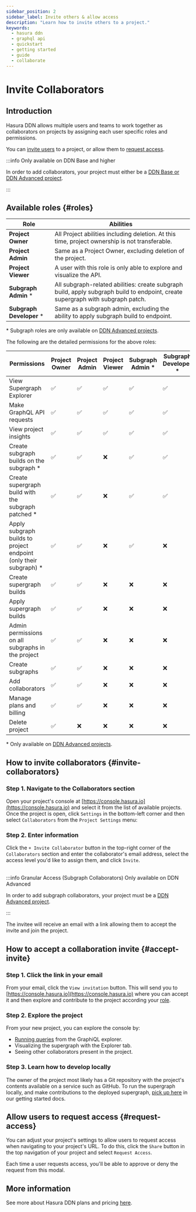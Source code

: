 ```yaml
---
sidebar_position: 2
sidebar_label: Invite others & allow access
description: "Learn how to invite others to a project."
keywords:
  - hasura ddn
  - graphql api
  - quickstart
  - getting started
  - guide
  - collaborate
---
```



# Invite Collaborators

## Introduction

Hasura DDN allows multiple users and teams to work together as collaborators on projects by assigning each user specific
roles and permissions.

You can [invite users](#invite-collaborators) to a project, or allow them to [request access](#request-access).

:::info Only available on DDN Base and higher

In order to add collaborators, your project must either be a
[DDN Base or DDN Advanced project](https://hasura.io/pricing/ddn).

:::

## Available roles {#roles}

| Role                     | Abilities                                                                                                                       |
|--------------------------|---------------------------------------------------------------------------------------------------------------------------------|
| **Project Owner**        | All Project abilities including deletion. At this time, project ownership is not transferable.                                  |
| **Project Admin**        | Same as a Project Owner, excluding deletion of the project.                                                                     |
| **Project Viewer**       | A user with this role is only able to explore and visualize the API.                                                            |
| **Subgraph Admin** *     | All subgraph-related abilities: create subgraph build, apply subgraph build to endpoint, create supergraph with subgraph patch. |
| **Subgraph Developer** * | Same as a subgraph admin, excluding the ability to apply subgraph build to endpoint.                                            |

\* Subgraph roles are only available on [DDN Advanced projects](https://hasura.io/pricing/ddn).

The following are the detailed permissions for the above roles:

| Permissions                                                       | Project Owner | Project Admin | Project Viewer | Subgraph Admin * | Subgraph Developer * |
|-------------------------------------------------------------------|---------------|---------------|----------------|------------------|----------------------|
| View Supergraph Explorer                                          | ✅             | ✅             | ✅              | ✅                | ✅                    |
| Make GraphQL API requests                                         | ✅             | ✅             | ✅              | ✅                | ✅                    |
| View project insights                                             | ✅             | ✅             | ✅              | ✅                | ✅                    |
| Create subgraph builds on the subgraph *                          | ✅             | ✅             | ❌              | ✅                | ✅                    |
| Create supergraph build with the subgraph patched *               | ✅             | ✅             | ❌              | ✅                | ✅                    |
| Apply subgraph builds to project endpoint (only their subgraph) * | ✅             | ✅             | ❌              | ✅                | ❌                    |
| Create supergraph builds                                          | ✅             | ✅             | ❌              | ❌                | ❌                    |
| Apply supergraph builds                                           | ✅             | ✅             | ❌              | ❌                | ❌                    |
| Admin permissions on all subgraphs in the project                 | ✅             | ✅             | ❌              | ❌                | ❌                    |
| Create subgraphs                                                  | ✅             | ✅             | ❌              | ❌                | ❌                    |
| Add collaborators                                                 | ✅             | ✅             | ❌              | ❌                | ❌                    |
| Manage plans and billing                                          | ✅             | ✅             | ❌              | ❌                | ❌                    |
| Delete project                                                    | ✅             | ❌             | ❌              | ❌                | ❌                    |

\* Only available on [DDN Advanced projects](https://hasura.io/pricing/ddn).

## How to invite collaborators {#invite-collaborators}

### Step 1. Navigate to the Collaborators section

Open your project's console at [https://console.hasura.io](https://console.hasura.io) and select it from the list of
available projects. Once the project is open, click `Settings` in the bottom-left corner and then select `Collaborators`
from the `Project Settings` menu:

<Thumbnail src="/img/ci-cd/0.0.1_console_invite-collaborator.png" alt="Invite a collaborator" width="1000" />

### Step 2. Enter information

Click the `+ Invite Collaborator` button in the top-right corner of the `Collaborators` section and enter the
collaborator's email address, select the access level you'd like to assign them, and click `Invite`.

<Thumbnail src="/img/ci-cd/0.0.1_console_assign-collaborator-role.png" alt="Invite a collaborator" width="1000" />

<br />
:::info Granular Access (Subgraph Collaborators) Only available on DDN Advanced

In order to add subgraph collaborators, your project must be a [DDN Advanced project](https://hasura.io/pricing/ddn).

:::

The invitee will receive an email with a link allowing them to accept the invite and join the project.

## How to accept a collaboration invite {#accept-invite}

### Step 1. Click the link in your email

From your email, click the `View invitation` button. This will send you to
[https://console.hasura.io](https://console.hasura.io) where you can accept it and then explore and contribute to the
project according your [role](#roles).

### Step 2. Explore the project

From your new project, you can explore the console by:

- [Running queries](/graphql-api/queries/) from the GraphiQL explorer.
- Visualizing the supergraph with the Explorer tab.
- Seeing other collaborators present in the project.

### Step 3. Learn how to develop locally

The owner of the project most likely has a Git repository with the project's contents available on a service such as
GitHub. To run the supergraph locally, and make contributions to the deployed supergraph,
[pick up here](/getting-started/build/build-your-api) in our getting started docs.

## Allow users to request access {#request-access}

You can adjust your project's settings to allow users to request access when navigating to your project's URL. To do
this, click the `Share` button in the top navigation of your project and select `Request Access`.

<Thumbnail
  src="/img/get-started/console_read-only.png"
  alt="Allow users to request access to your project"
  width="1000"
/>

Each time a user requests access, you'll be able to approve or deny the request from this modal.

## More information

See more about Hasura DDN plans and pricing [here](billing/pricing.mdx).
